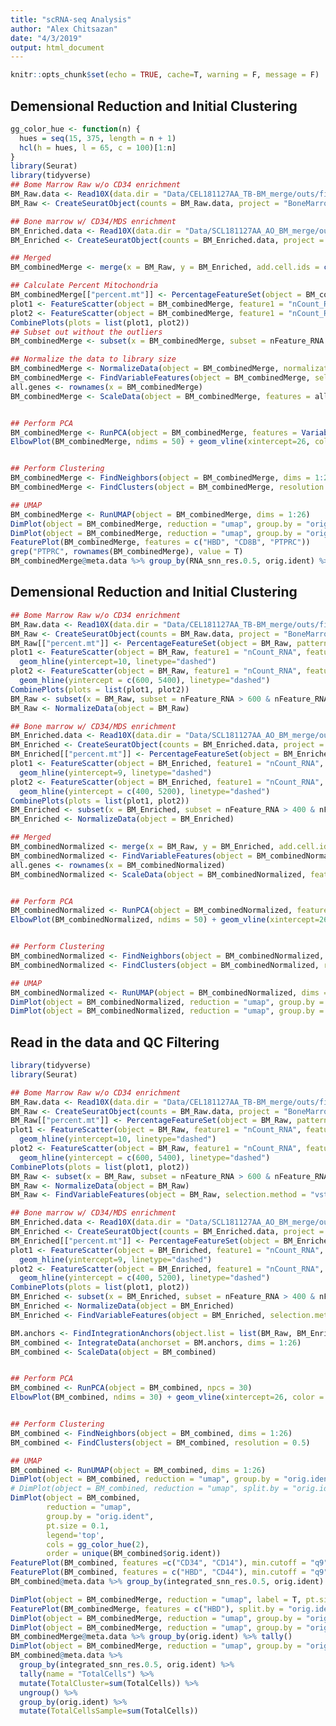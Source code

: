 ```yaml
---
title: "scRNA-seq Analysis"
author: "Alex Chitsazan"
date: "4/3/2019"
output: html_document
---
```


```r
knitr::opts_chunk$set(echo = TRUE, cache=T, warning = F, message = F)
```


## Demensional Reduction and Initial Clustering

``` r
gg_color_hue <- function(n) {
  hues = seq(15, 375, length = n + 1)
  hcl(h = hues, l = 65, c = 100)[1:n]
}
library(Seurat)
library(tidyverse)
## Bome Marrow Raw w/o CD34 enrichment 
BM_Raw.data <- Read10X(data.dir = "Data/CEL181127AA_TB-BM_merge/outs/filtered_feature_bc_matrix/")
BM_Raw <- CreateSeuratObject(counts = BM_Raw.data, project = "BoneMarrow_Raw", min.cells = 3, min.features = 200)

## Bone marrow w/ CD34/MDS enrichment
BM_Enriched.data <- Read10X(data.dir = "Data/SCL181127AA_AO_BM_merge/outs/filtered_feature_bc_matrix/")
BM_Enriched <- CreateSeuratObject(counts = BM_Enriched.data, project = "BoneMarrow", min.cells = 3, min.features = 200)

## Merged
BM_combinedMerge <- merge(x = BM_Raw, y = BM_Enriched, add.cell.ids = c("Raw", "Enriched"), project = "BM_ALL")

## Calculate Percent Mitochondria
BM_combinedMerge[["percent.mt"]] <- PercentageFeatureSet(object = BM_combinedMerge, pattern = "^MT-")
plot1 <- FeatureScatter(object = BM_combinedMerge, feature1 = "nCount_RNA", feature2 = "percent.mt") + geom_hline(yintercept=10)
plot2 <- FeatureScatter(object = BM_combinedMerge, feature1 = "nCount_RNA", feature2 = "nFeature_RNA") + geom_hline(yintercept = c(600, 5400))
CombinePlots(plots = list(plot1, plot2))
## Subset out without the outliers
BM_combinedMerge <- subset(x = BM_combinedMerge, subset = nFeature_RNA > 600 & nFeature_RNA < 5400 & percent.mt < 10)

## Normalize the data to library size
BM_combinedMerge <- NormalizeData(object = BM_combinedMerge, normalization.method = "LogNormalize", scale.factor = 10000)
BM_combinedMerge <- FindVariableFeatures(object = BM_combinedMerge, selection.method = "vst", nfeatures = 2000)
all.genes <- rownames(x = BM_combinedMerge)
BM_combinedMerge <- ScaleData(object = BM_combinedMerge, features = all.genes)


## Perform PCA
BM_combinedMerge <- RunPCA(object = BM_combinedMerge, features = VariableFeatures(object = BM_combinedMerge))
ElbowPlot(BM_combinedMerge, ndims = 50) + geom_vline(xintercept=26, color = "red")


## Perform Clustering
BM_combinedMerge <- FindNeighbors(object = BM_combinedMerge, dims = 1:26)
BM_combinedMerge <- FindClusters(object = BM_combinedMerge, resolution = 0.5)

## UMAP
BM_combinedMerge <- RunUMAP(object = BM_combinedMerge, dims = 1:26)
DimPlot(object = BM_combinedMerge, reduction = "umap", group.by = "orig.ident", pt.size = 0.1, legend='top')
DimPlot(object = BM_combinedMerge, reduction = "umap", group.by = "orig.ident", pt.size = 0.1, legend='top', cols = rev(gg_color_hue(2)), order = unique(BM_combinedMerge$orig.ident), label = T)
FeaturePlot(BM_combinedMerge, features = c("HBD", "CD8B", "PTPRC"))
grep("PTPRC", rownames(BM_combinedMerge), value = T)
BM_combinedMerge@meta.data %>% group_by(RNA_snn_res.0.5, orig.ident) %>% tally(name = "TotalCells")
```


## Demensional Reduction and Initial Clustering

``` r

## Bome Marrow Raw w/o CD34 enrichment 
BM_Raw.data <- Read10X(data.dir = "Data/CEL181127AA_TB-BM_merge/outs/filtered_feature_bc_matrix/")
BM_Raw <- CreateSeuratObject(counts = BM_Raw.data, project = "BoneMarrow_Raw", min.cells = 3, min.features = 200)
BM_Raw[["percent.mt"]] <- PercentageFeatureSet(object = BM_Raw, pattern = "^MT-")
plot1 <- FeatureScatter(object = BM_Raw, feature1 = "nCount_RNA", feature2 = "percent.mt") +
  geom_hline(yintercept=10, linetype="dashed")
plot2 <- FeatureScatter(object = BM_Raw, feature1 = "nCount_RNA", feature2 = "nFeature_RNA") + 
  geom_hline(yintercept = c(600, 5400), linetype="dashed")
CombinePlots(plots = list(plot1, plot2))
BM_Raw <- subset(x = BM_Raw, subset = nFeature_RNA > 600 & nFeature_RNA < 5400 & percent.mt < 10)
BM_Raw <- NormalizeData(object = BM_Raw)

## Bone marrow w/ CD34/MDS enrichment
BM_Enriched.data <- Read10X(data.dir = "Data/SCL181127AA_AO_BM_merge/outs/filtered_feature_bc_matrix/")
BM_Enriched <- CreateSeuratObject(counts = BM_Enriched.data, project = "BoneMarrow", min.cells = 3, min.features = 200)
BM_Enriched[["percent.mt"]] <- PercentageFeatureSet(object = BM_Enriched, pattern = "^MT-")
plot1 <- FeatureScatter(object = BM_Enriched, feature1 = "nCount_RNA", feature2 = "percent.mt") +
  geom_hline(yintercept=9, linetype="dashed")
plot2 <- FeatureScatter(object = BM_Enriched, feature1 = "nCount_RNA", feature2 = "nFeature_RNA") +
  geom_hline(yintercept = c(400, 5200), linetype="dashed")
CombinePlots(plots = list(plot1, plot2))
BM_Enriched <- subset(x = BM_Enriched, subset = nFeature_RNA > 400 & nFeature_RNA < 5200 & percent.mt < 9)
BM_Enriched <- NormalizeData(object = BM_Enriched)

## Merged
BM_combinedNormalized <- merge(x = BM_Raw, y = BM_Enriched, add.cell.ids = c("Raw", "Enriched"), project = "BM_ALL", merge.data = T)
BM_combinedNormalized <- FindVariableFeatures(object = BM_combinedNormalized, selection.method = "vst", nfeatures = 2000)
all.genes <- rownames(x = BM_combinedNormalized)
BM_combinedNormalized <- ScaleData(object = BM_combinedNormalized, features = all.genes)


## Perform PCA
BM_combinedNormalized <- RunPCA(object = BM_combinedNormalized, features = VariableFeatures(object = BM_combinedNormalized))
ElbowPlot(BM_combinedNormalized, ndims = 50) + geom_vline(xintercept=26, color = "red")


## Perform Clustering
BM_combinedNormalized <- FindNeighbors(object = BM_combinedNormalized, dims = 1:26)
BM_combinedNormalized <- FindClusters(object = BM_combinedNormalized, resolution = 0.5)

## UMAP
BM_combinedNormalized <- RunUMAP(object = BM_combinedNormalized, dims = 1:26)
DimPlot(object = BM_combinedNormalized, reduction = "umap", group.by = "orig.ident", pt.size = 0.1)
DimPlot(object = BM_combinedNormalized, reduction = "umap", group.by = "orig.ident", pt.size = 0.1, legend='top', cols = gg_color_hue(2), order = unique(BM_combinedNormalized$orig.ident))

```


## Read in the data and QC Filtering

```r
library(tidyverse)
library(Seurat)

## Bome Marrow Raw w/o CD34 enrichment 
BM_Raw.data <- Read10X(data.dir = "Data/CEL181127AA_TB-BM_merge/outs/filtered_feature_bc_matrix/")
BM_Raw <- CreateSeuratObject(counts = BM_Raw.data, project = "BoneMarrow_Raw", min.cells = 3, min.features = 200)
BM_Raw[["percent.mt"]] <- PercentageFeatureSet(object = BM_Raw, pattern = "^MT-")
plot1 <- FeatureScatter(object = BM_Raw, feature1 = "nCount_RNA", feature2 = "percent.mt") +
  geom_hline(yintercept=10, linetype="dashed")
plot2 <- FeatureScatter(object = BM_Raw, feature1 = "nCount_RNA", feature2 = "nFeature_RNA") + 
  geom_hline(yintercept = c(600, 5400), linetype="dashed")
CombinePlots(plots = list(plot1, plot2))
BM_Raw <- subset(x = BM_Raw, subset = nFeature_RNA > 600 & nFeature_RNA < 5400 & percent.mt < 10)
BM_Raw <- NormalizeData(object = BM_Raw)
BM_Raw <- FindVariableFeatures(object = BM_Raw, selection.method = "vst", nfeatures = 2000)

## Bone marrow w/ CD34/MDS enrichment
BM_Enriched.data <- Read10X(data.dir = "Data/SCL181127AA_AO_BM_merge/outs/filtered_feature_bc_matrix/")
BM_Enriched <- CreateSeuratObject(counts = BM_Enriched.data, project = "BoneMarrow", min.cells = 3, min.features = 200)
BM_Enriched[["percent.mt"]] <- PercentageFeatureSet(object = BM_Enriched, pattern = "^MT-")
plot1 <- FeatureScatter(object = BM_Enriched, feature1 = "nCount_RNA", feature2 = "percent.mt") +
  geom_hline(yintercept=9, linetype="dashed")
plot2 <- FeatureScatter(object = BM_Enriched, feature1 = "nCount_RNA", feature2 = "nFeature_RNA") +
  geom_hline(yintercept = c(400, 5200), linetype="dashed")
CombinePlots(plots = list(plot1, plot2))
BM_Enriched <- subset(x = BM_Enriched, subset = nFeature_RNA > 400 & nFeature_RNA < 5200 & percent.mt < 9)
BM_Enriched <- NormalizeData(object = BM_Enriched)
BM_Enriched <- FindVariableFeatures(object = BM_Enriched, selection.method = "vst", nfeatures = 2000)

BM.anchors <- FindIntegrationAnchors(object.list = list(BM_Raw, BM_Enriched), dims = 1:26)
BM_combined <- IntegrateData(anchorset = BM.anchors, dims = 1:26)
BM_combined <- ScaleData(object = BM_combined)


## Perform PCA
BM_combined <- RunPCA(object = BM_combined, npcs = 30)
ElbowPlot(BM_combined, ndims = 30) + geom_vline(xintercept=26, color = "red")


## Perform Clustering
BM_combined <- FindNeighbors(object = BM_combined, dims = 1:26)
BM_combined <- FindClusters(object = BM_combined, resolution = 0.5)

## UMAP
BM_combined <- RunUMAP(object = BM_combined, dims = 1:26)
DimPlot(object = BM_combined, reduction = "umap", group.by = "orig.ident", pt.size = 0.01)
# DimPlot(object = BM_combined, reduction = "umap", split.by = "orig.ident", pt.size = 0.1)
DimPlot(object = BM_combined, 
        reduction = "umap", 
        group.by = "orig.ident", 
        pt.size = 0.1, 
        legend='top', 
        cols = gg_color_hue(2), 
        order = unique(BM_combined$orig.ident))
FeaturePlot(BM_combined, features =c("CD34", "CD14"), min.cutoff = "q9", split.by = "orig.ident")
FeaturePlot(BM_combined, features = c("HBD", "CD44"), min.cutoff = "q9")
BM_combined@meta.data %>% group_by(integrated_snn_res.0.5, orig.ident) %>% tally(name = "TotalCells")
```

```r
DimPlot(object = BM_combinedMerge, reduction = "umap", label = T, pt.size = 0.1)
FeaturePlot(BM_combinedMerge, features = c("HBD"), split.by = "orig.ident", min.cutoff = "q9")
DimPlot(object = BM_combinedMerge, reduction = "umap", group.by = "orig.ident", pt.size = 0.1) 
DimPlot(object = BM_combinedMerge, reduction = "umap", group.by = "orig.ident", pt.size = 0.01) 
BM_combinedMerge@meta.data %>% group_by(orig.ident) %>% tally()
DimPlot(object = BM_combinedMerge, reduction = "umap", group.by = "orig.ident", pt.size = 0.01, legend='top', cols = rev(gg_color_hue(2)), order = unique(BM_combinedMerge$orig.ident))
BM_combined@meta.data %>% 
  group_by(integrated_snn_res.0.5, orig.ident) %>% 
  tally(name = "TotalCells") %>% 
  mutate(TotalCluster=sum(TotalCells)) %>% 
  ungroup() %>% 
  group_by(orig.ident) %>% 
  mutate(TotalCellsSample=sum(TotalCells))


```

